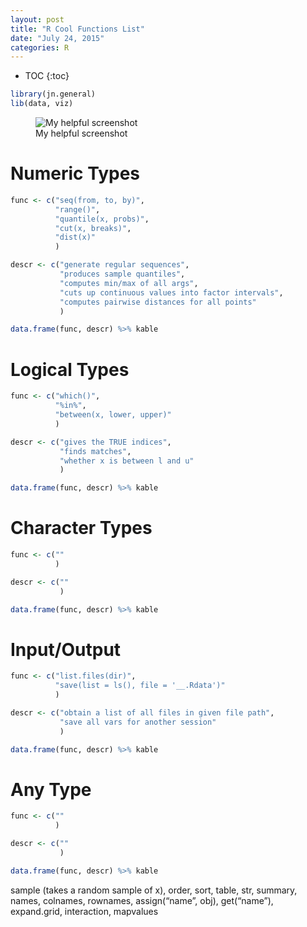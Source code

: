 ```yaml
---
layout: post
title: "R Cool Functions List"
date: "July 24, 2015"
categories: R
---
```


* TOC
{:toc}

```r
library(jn.general)
lib(data, viz)
```

![My helpful screenshot]({{ site.url }}/figure/images/lapply_diagram.png)


# Numeric Types
```r
func <- c("seq(from, to, by)",
          "range()",
          "quantile(x, probs)",
          "cut(x, breaks)",
          "dist(x)"
          )

descr <- c("generate regular sequences",
           "produces sample quantiles",
           "computes min/max of all args",
           "cuts up continuous values into factor intervals",
           "computes pairwise distances for all points"
           )

data.frame(func, descr) %>% kable
```

# Logical Types
```r
func <- c("which()",
          "%in%", 
          "between(x, lower, upper)"
          )

descr <- c("gives the TRUE indices",
           "finds matches", 
           "whether x is between l and u"
           )

data.frame(func, descr) %>% kable
```

# Character Types
```r
func <- c(""
          )

descr <- c(""
           )

data.frame(func, descr) %>% kable
```

# Input/Output
```r
func <- c("list.files(dir)",
          "save(list = ls(), file = '__.Rdata')"
          )

descr <- c("obtain a list of all files in given file path",
           "save all vars for another session"
           )

data.frame(func, descr) %>% kable
```


# Any Type
```r
func <- c(""
          )

descr <- c(""
           )

data.frame(func, descr) %>% kable
```
sample (takes a random sample of x), order, sort, table, str, summary, names, colnames, rownames, assign("name", obj), get("name"), expand.grid, interaction, mapvalues